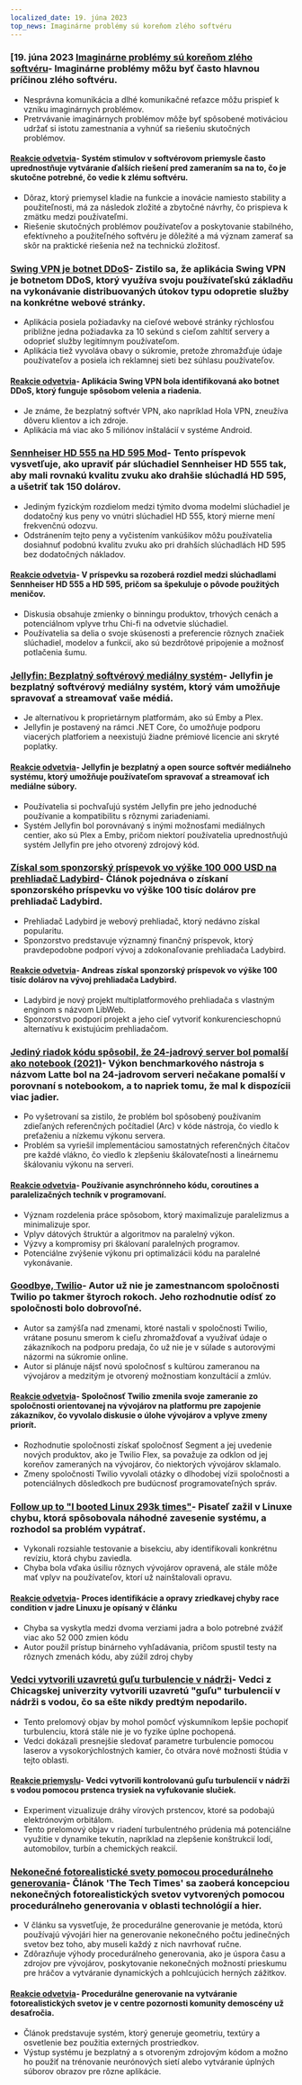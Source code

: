 ```yaml
---
localized_date: 19. júna 2023
top_news: Imaginárne problémy sú koreňom zlého softvéru
---
```




<CallToAction />

<Steps>

### [19. júna 2023 [Imaginárne problémy sú koreňom zlého softvéru](https://cerebralab.com/Imaginary_Problems_Are_the_Root_of_Bad_Software)- Imaginárne problémy môžu byť často hlavnou príčinou zlého softvéru.

- Nesprávna komunikácia a dlhé komunikačné reťazce môžu prispieť k vzniku imaginárnych problémov.
- Pretrvávanie imaginárnych problémov môže byť spôsobené motiváciou udržať si istotu zamestnania a vyhnúť sa riešeniu skutočných problémov.

#### [Reakcie odvetvia](http://news.ycombinator.com/item?id=36380711)- Systém stimulov v softvérovom priemysle často uprednostňuje vytváranie ďalších riešení pred zameraním sa na to, čo je skutočne potrebné, čo vedie k zlému softvéru.

- Dôraz, ktorý priemysel kladie na funkcie a inovácie namiesto stability a použiteľnosti, má za následok zložité a zbytočné návrhy, čo prispieva k zmätku medzi používateľmi.
- Riešenie skutočných problémov používateľov a poskytovanie stabilného, efektívneho a použiteľného softvéru je dôležité a má význam zamerať sa skôr na praktické riešenia než na technickú zložitosť.

### [Swing VPN je botnet DDoS](https://lecromee.github.io/posts/swing_vpn_ddosing_sites/)- Zistilo sa, že aplikácia Swing VPN je botnetom DDoS, ktorý využíva svoju používateľskú základňu na vykonávanie distribuovaných útokov typu odopretie služby na konkrétne webové stránky.

- Aplikácia posiela požiadavky na cieľové webové stránky rýchlosťou približne jedna požiadavka za 10 sekúnd s cieľom zahltiť servery a odoprieť služby legitímnym používateľom.
- Aplikácia tiež vyvoláva obavy o súkromie, pretože zhromažďuje údaje používateľov a posiela ich reklamnej sieti bez súhlasu používateľov.

#### [Reakcie odvetvia](http://news.ycombinator.com/item?id=36382700)- Aplikácia Swing VPN bola identifikovaná ako botnet DDoS, ktorý funguje spôsobom velenia a riadenia.

- Je známe, že bezplatný softvér VPN, ako napríklad Hola VPN, zneužíva dôveru klientov a ich zdroje.
- Aplikácia má viac ako 5 miliónov inštalácií v systéme Android.

### [Sennheiser HD 555 na HD 595 Mod](http://mikebeauchamp.com/misc/sennheiser-hd-555-to-hd-595-mod/)- Tento príspevok vysvetľuje, ako upraviť pár slúchadiel Sennheiser HD 555 tak, aby mali rovnakú kvalitu zvuku ako drahšie slúchadlá HD 595, a ušetriť tak 150 dolárov.

- Jediným fyzickým rozdielom medzi týmito dvoma modelmi slúchadiel je dodatočný kus peny vo vnútri slúchadiel HD 555, ktorý mierne mení frekvenčnú odozvu.
- Odstránením tejto peny a vyčistením vankúšikov môžu používatelia dosiahnuť podobnú kvalitu zvuku ako pri drahších slúchadlách HD 595 bez dodatočných nákladov.

#### [Reakcie odvetvia](http://news.ycombinator.com/item?id=36377875)- V príspevku sa rozoberá rozdiel medzi slúchadlami Sennheiser HD 555 a HD 595, pričom sa špekuluje o pôvode použitých meničov.

- Diskusia obsahuje zmienky o binningu produktov, trhových cenách a potenciálnom vplyve trhu Chi-fi na odvetvie slúchadiel.
- Používatelia sa delia o svoje skúsenosti a preferencie rôznych značiek slúchadiel, modelov a funkcií, ako sú bezdrôtové pripojenie a možnosť potlačenia šumu.

### [Jellyfin: Bezplatný softvérový mediálny systém](https://github.com/jellyfin/jellyfin)- Jellyfin je bezplatný softvérový mediálny systém, ktorý vám umožňuje spravovať a streamovať vaše médiá.

- Je alternatívou k proprietárnym platformám, ako sú Emby a Plex.
- Jellyfin je postavený na rámci .NET Core, čo umožňuje podporu viacerých platforiem a neexistujú žiadne prémiové licencie ani skryté poplatky.

#### [Reakcie odvetvia](http://news.ycombinator.com/item?id=36378689)- Jellyfin je bezplatný a open source softvér mediálneho systému, ktorý umožňuje používateľom spravovať a streamovať ich mediálne súbory.

- Používatelia si pochvaľujú systém Jellyfin pre jeho jednoduché používanie a kompatibilitu s rôznymi zariadeniami.
- Systém Jellyfin bol porovnávaný s inými možnosťami mediálnych centier, ako sú Plex a Emby, pričom niektorí používatelia uprednostňujú systém Jellyfin pre jeho otvorený zdrojový kód.

### [Získal som sponzorský príspevok vo výške 100 000 USD na prehliadač Ladybird](https://twitter.com/awesomekling/status/1670298370550779905)- Článok pojednáva o získaní sponzorského príspevku vo výške 100 tisíc dolárov pre prehliadač Ladybird.

- Prehliadač Ladybird je webový prehliadač, ktorý nedávno získal popularitu.
- Sponzorstvo predstavuje významný finančný príspevok, ktorý pravdepodobne podporí vývoj a zdokonaľovanie prehliadača Ladybird.

#### [Reakcie odvetvia](http://news.ycombinator.com/item?id=36377805)- Andreas získal sponzorský príspevok vo výške 100 tisíc dolárov na vývoj prehliadača Ladybird.

- Ladybird je nový projekt multiplatformového prehliadača s vlastným enginom s názvom LibWeb.
- Sponzorstvo podporí projekt a jeho cieľ vytvoriť konkurencieschopnú alternatívu k existujúcim prehliadačom.

### [Jediný riadok kódu spôsobil, že 24-jadrový server bol pomalší ako notebook (2021)](https://pkolaczk.github.io/server-slower-than-a-laptop/)- Výkon benchmarkového nástroja s názvom Latte bol na 24-jadrovom serveri nečakane pomalší v porovnaní s notebookom, a to napriek tomu, že mal k dispozícii viac jadier.

- Po vyšetrovaní sa zistilo, že problém bol spôsobený používaním zdieľaných referenčných počítadiel (Arc) v kóde nástroja, čo viedlo k preťaženiu a nízkemu výkonu servera.
- Problém sa vyriešil implementáciou samostatných referenčných čítačov pre každé vlákno, čo viedlo k zlepšeniu škálovateľnosti a lineárnemu škálovaniu výkonu na serveri.

#### [Reakcie odvetvia](http://news.ycombinator.com/item?id=36376669)- Používanie asynchrónneho kódu, coroutines a paralelizačných techník v programovaní.

- Význam rozdelenia práce spôsobom, ktorý maximalizuje paralelizmus a minimalizuje spor.
- Vplyv dátových štruktúr a algoritmov na paralelný výkon.
- Výzvy a kompromisy pri škálovaní paralelných programov.
- Potenciálne zvýšenie výkonu pri optimalizácii kódu na paralelné vykonávanie.

### [Goodbye, Twilio](https://blog.miguelgrinberg.com/post/goodbye-twilio)- Autor už nie je zamestnancom spoločnosti Twilio po takmer štyroch rokoch. Jeho rozhodnutie odísť zo spoločnosti bolo dobrovoľné.

- Autor sa zamýšľa nad zmenami, ktoré nastali v spoločnosti Twilio, vrátane posunu smerom k cieľu zhromažďovať a využívať údaje o zákazníkoch na podporu predaja, čo už nie je v súlade s autorovými názormi na súkromie online.
- Autor si plánuje nájsť novú spoločnosť s kultúrou zameranou na vývojárov a medzitým je otvorený možnostiam konzultácií a zmlúv.

#### [Reakcie odvetvia](http://news.ycombinator.com/item?id=36382361)- Spoločnosť Twilio zmenila svoje zameranie zo spoločnosti orientovanej na vývojárov na platformu pre zapojenie zákazníkov, čo vyvolalo diskusie o úlohe vývojárov a vplyve zmeny priorít.

- Rozhodnutie spoločnosti získať spoločnosť Segment a jej uvedenie nových produktov, ako je Twilio Flex, sa považuje za odklon od jej koreňov zameraných na vývojárov, čo niektorých vývojárov sklamalo.
- Zmeny spoločnosti Twilio vyvolali otázky o dlhodobej vízii spoločnosti a potenciálnych dôsledkoch pre budúcnosť programovateľných správ.

### [Follow up to "I booted Linux 293k times"](https://rwmj.wordpress.com/2023/06/18/follow-up-to-i-booted-linux-292612-times/)- Pisateľ zažil v Linuxe chybu, ktorá spôsobovala náhodné zavesenie systému, a rozhodol sa problém vypátrať.

- Vykonali rozsiahle testovanie a bisekciu, aby identifikovali konkrétnu revíziu, ktorá chybu zaviedla.
- Chyba bola vďaka úsiliu rôznych vývojárov opravená, ale stále môže mať vplyv na používateľov, ktorí už nainštalovali opravu.

#### [Reakcie odvetvia](http://news.ycombinator.com/item?id=36379615)- Proces identifikácie a opravy zriedkavej chyby race condition v jadre Linuxu je opísaný v článku

- Chyba sa vyskytla medzi dvoma verziami jadra a bolo potrebné zvážiť viac ako 52 000 zmien kódu
- Autor použil prístup binárneho vyhľadávania, pričom spustil testy na rôznych zmenách kódu, aby zúžil zdroj chyby

### [Vedci vytvorili uzavretú guľu turbulencie v nádrži](https://news.uchicago.edu/story/tempest-teacup-uchicago-physicists-make-breakthrough-creating-turbulence)- Vedci z Chicagskej univerzity vytvorili uzavretú "guľu" turbulencií v nádrži s vodou, čo sa ešte nikdy predtým nepodarilo.

- Tento prelomový objav by mohol pomôcť výskumníkom lepšie pochopiť turbulenciu, ktorá stále nie je vo fyzike úplne pochopená.
- Vedci dokázali presnejšie sledovať parametre turbulencie pomocou laserov a vysokorýchlostných kamier, čo otvára nové možnosti štúdia v tejto oblasti.

#### [Reakcie priemyslu](http://news.ycombinator.com/item?id=36376875)- Vedci vytvorili kontrolovanú guľu turbulencií v nádrži s vodou pomocou prstenca trysiek na vyfukovanie slučiek.

- Experiment vizualizuje dráhy vírových prstencov, ktoré sa podobajú elektrónovým orbitálom.
- Tento prelomový objav v riadení turbulentného prúdenia má potenciálne využitie v dynamike tekutín, napríklad na zlepšenie konštrukcií lodí, automobilov, turbín a chemických reakcií.

### [Nekonečné fotorealistické svety pomocou procedurálneho generovania](https://arxiv.org/abs/2306.09310)- Článok 'The Tech Times' sa zaoberá koncepciou nekonečných fotorealistických svetov vytvorených pomocou procedurálneho generovania v oblasti technológií a hier.

- V článku sa vysvetľuje, že procedurálne generovanie je metóda, ktorú používajú vývojári hier na generovanie nekonečného počtu jedinečných svetov bez toho, aby museli každý z nich navrhovať ručne.
- Zdôrazňuje výhody procedurálneho generovania, ako je úspora času a zdrojov pre vývojárov, poskytovanie nekonečných možností prieskumu pre hráčov a vytváranie dynamických a pohlcujúcich herných zážitkov.

#### [Reakcie odvetvia](http://news.ycombinator.com/item?id=36376071)- Procedurálne generovanie na vytváranie fotorealistických svetov je v centre pozornosti komunity demoscény už desaťročia.

- Článok predstavuje systém, ktorý generuje geometriu, textúry a osvetlenie bez použitia externých prostriedkov.
- Výstup systému je bezplatný a s otvoreným zdrojovým kódom a možno ho použiť na trénovanie neurónových sietí alebo vytváranie úplných súborov obrazov pre rôzne aplikácie.

</Steps>
